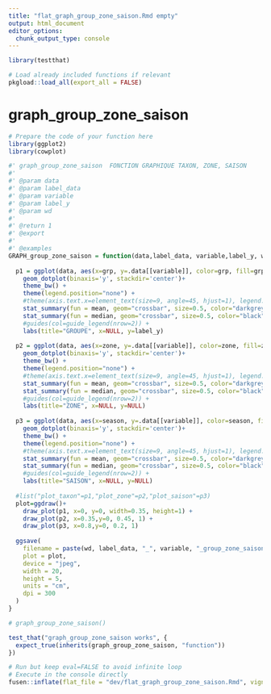 ```yaml
---
title: "flat_graph_group_zone_saison.Rmd empty"
output: html_document
editor_options: 
  chunk_output_type: console
---
```


```r
library(testthat)
```

```r
# Load already included functions if relevant
pkgload::load_all(export_all = FALSE)
```

# graph_group_zone_saison

```r
# Prepare the code of your function here
library(ggplot2)
library(cowplot)
```

```r
#' graph_group_zone_saison  FONCTION GRAPHIQUE TAXON, ZONE, SAISON
#'
#' @param data 
#' @param label_data 
#' @param variable 
#' @param label_y 
#' @param wd 
#'
#' @return 1
#' @export
#'
#' @examples
GRAPH_group_zone_saison = function(data,label_data, variable,label_y, wd){
  
  p1 = ggplot(data, aes(x=grp, y=.data[[variable]], color=grp, fill=grp)) + 
    geom_dotplot(binaxis='y', stackdir='center')+
    theme_bw() +
    theme(legend.position="none") +
    #theme(axis.text.x=element_text(size=9, angle=45, hjust=1), legend.position="bottom") +
    stat_summary(fun = mean, geom="crossbar", size=0.5, color="darkgrey", width=.5) +
    stat_summary(fun = median, geom="crossbar", size=0.5, color="black", width=.5) +
    #guides(col=guide_legend(nrow=2)) +
    labs(title="GROUPE", x=NULL, y=label_y)
  
  p2 = ggplot(data, aes(x=zone, y=.data[[variable]], color=zone, fill=zone)) + 
    geom_dotplot(binaxis='y', stackdir='center')+
    theme_bw() +
    theme(legend.position="none") +
    #theme(axis.text.x=element_text(size=9, angle=45, hjust=1), legend.position="bottom") +
    stat_summary(fun = mean, geom="crossbar", size=0.5, color="darkgrey", width=.5) +
    stat_summary(fun = median, geom="crossbar", size=0.5, color="black", width=.5) +
    #guides(col=guide_legend(nrow=2)) +
    labs(title="ZONE", x=NULL, y=NULL)
  
  p3 = ggplot(data, aes(x=season, y=.data[[variable]], color=season, fill=season)) + 
    geom_dotplot(binaxis='y', stackdir='center')+
    theme_bw() +
    theme(legend.position="none") +
    #theme(axis.text.x=element_text(size=9, angle=45, hjust=1), legend.position="bottom") +
    stat_summary(fun = mean, geom="crossbar", size=0.5, color="darkgrey", width=.5) +
    stat_summary(fun = median, geom="crossbar", size=0.5, color="black", width=.5) +
    #guides(col=guide_legend(nrow=2)) +
    labs(title="SAISON", x=NULL, y=NULL)
  
  #list("plot_taxon"=p1,"plot_zone"=p2,"plot_saison"=p3)
  plot=ggdraw()+
    draw_plot(p1, x=0, y=0, width=0.35, height=1) +
    draw_plot(p2, x=0.35,y=0, 0.45, 1) +
    draw_plot(p3, x=0.8,y=0, 0.2, 1)
  
  ggsave(
    filename = paste(wd, label_data, "_", variable, "_group_zone_saison.jpeg", sep = ""),
    plot = plot,
    device = "jpeg",
    width = 20,
    height = 5,
    units = "cm",
    dpi = 300
  )
}
```

```r
# graph_group_zone_saison()
```

```r
test_that("graph_group_zone_saison works", {
  expect_true(inherits(graph_group_zone_saison, "function"))
})
```


```r
# Run but keep eval=FALSE to avoid infinite loop
# Execute in the console directly
fusen::inflate(flat_file = "dev/flat_graph_group_zone_saison.Rmd", vignette_name = NA)
```

